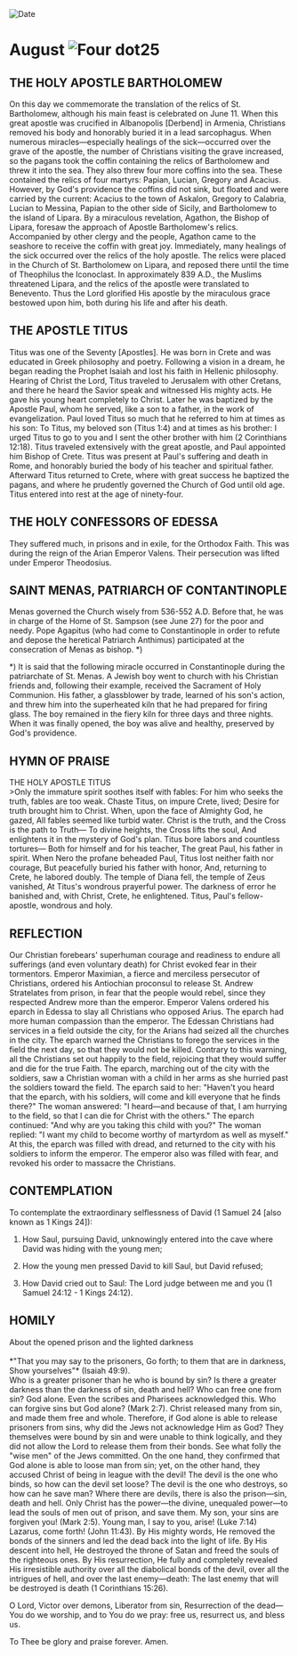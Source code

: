 
<RunningHead />
<Image src="/title-imprint.png" height={68} width={50} alt="Date" className="title-imprint"/>

# <div id="date">August <Image className="four-dot" src="/four-dot.png" height={15} width={15} alt="Four dot" />25</div>

## THE HOLY APOSTLE BARTHOLOMEW

On this day we commemorate the translation of the relics of St. Bartholomew, although his main feast is celebrated on June 11. When this great apostle was crucified in Albanopolis [Derbend] in Armenia, Christians removed his body and honorably buried it in a lead sarcophagus. When numerous miracles—especially healings of the sick—occurred over the grave of the apostle, the number of Christians visiting the grave increased, so the pagans took the coffin containing the relics of Bartholomew and threw it into the sea. They also threw four more coffins into the sea. These contained the relics of four martyrs: Papian, Lucian, Gregory and Acacius. However, by God's providence the coffins did not sink, but floated and were carried by the current: Acacius to the town of Askalon, Gregory to Calabria, Lucian to Messina, Papian to the other side of Sicily, and Bartholomew to the island of Lipara. By a miraculous revelation, Agathon, the Bishop of Lipara, foresaw the approach of Apostle Bartholomew's relics. Accompanied by other clergy and the people, Agathon came to the seashore to receive the coffin with great joy. Immediately, many healings of the sick occurred over the relics of the holy apostle. The relics were placed in the Church of St. Bartholomew on Lipara, and reposed there until the time of Theophilus the Iconoclast. In approximately 839 A.D., the Muslims threatened Lipara, and the relics of the apostle were translated to Benevento. Thus the Lord glorified His apostle by the miraculous grace bestowed upon him, both during his life and after his death.

## THE APOSTLE TITUS

Titus was one of the Seventy [Apostles]. He was born in Crete and was educated in Greek philosophy and poetry. Following a vision in a dream, he began reading the Prophet Isaiah and lost his faith in Hellenic philosophy. Hearing of Christ the Lord, Titus traveled to Jerusalem with other Cretans, and there he heard the Savior speak and witnessed His mighty acts. He gave his young heart completely to Christ. Later he was baptized by the Apostle Paul, whom he served, like a son to a father, in the work of evangelization. Paul loved Titus so much that he referred to him at times as his son: To Titus, my beloved son (Titus 1:4) and at times as his brother: I urged Titus to go to you and I sent the other brother with him (2 Corinthians 12:18). Titus traveled extensively with the great apostle, and Paul appointed him Bishop of Crete. Titus was present at Paul's suffering and death in Rome, and honorably buried the body of his teacher and spiritual father. Afterward Titus returned to Crete, where with great success he baptized the pagans, and where he prudently governed the Church of God until old age. Titus entered into rest at the age of ninety-four.

## THE HOLY CONFESSORS OF EDESSA

They suffered much, in prisons and in exile, for the Orthodox Faith. This was during the reign of the Arian Emperor Valens. Their persecution was lifted under Emperor Theodosius.

## SAINT MENAS, PATRIARCH OF CONTANTINOPLE

Menas governed the Church wisely from 536-552 A.D. Before that, he was in charge of the Home of St. Sampson (see June 27) for the poor and needy. Pope Agapitus (who had come to Constantinople in order to refute and depose the heretical Patriarch Anthimus) participated at the consecration of Menas as bishop. *)

*) It is said that the following miracle occurred in Constantinople during the patriarchate of St. Menas. A Jewish boy went to church with his Christian friends and, following their example, received the Sacrament of Holy Communion. His father, a glassblower by trade, learned of his son's action, and threw him into the superheated kiln that he had prepared for firing glass.  The boy remained in the fiery kiln for three days and three nights. When it was finally opened, the boy was alive and healthy, preserved by God's providence.


## HYMN OF PRAISE
<div style={{textAlign:'center', color:'crimson', fontWeight:'bold'}}>
THE HOLY APOSTLE TITUS
</div>
>Only the immature spirit soothes itself with fables:  
For him who seeks the truth, fables are too weak.  
Chaste Titus, on impure Crete, lived;  
Desire for truth brought him to Christ.  
When, upon the face of Almighty God, he gazed,  
All fables seemed like turbid water.  
Christ is the truth, and the Cross is the path to Truth—  
To divine heights, the Cross lifts the soul,  
And enlightens it in the mystery of God's plan.  
Titus bore labors and countless tortures—  
Both for himself and for his teacher,  
The great Paul, his father in spirit.  
When Nero the profane beheaded Paul,  
Titus lost neither faith nor courage,  
But peacefully buried his father with honor,  
And, returning to Crete, he labored doubly.  
The temple of Diana fell, the temple of Zeus vanished,  
At Titus's wondrous prayerful power.  
The darkness of error he banished and, with Christ, Crete, he enlightened.  
Titus, Paul's fellow-apostle, wondrous and holy.  


## REFLECTION

Our Christian forebears' superhuman courage and readiness to endure all sufferings (and even voluntary death) for Christ evoked fear in their tormentors. Emperor Maximian, a fierce and merciless persecutor of Christians, ordered his Antiochian proconsul to release St. Andrew Stratelates from prison, in fear that the people would rebel, since they respected Andrew more than the emperor. Emperor Valens ordered his eparch in Edessa to slay all Christians who opposed Arius. The eparch had more human compassion than the emperor. The Edessan Christians had services in a field outside the city, for the Arians had seized all the churches in the city. The eparch warned the Christians to forego the services in the field the next day, so that they would not be killed. Contrary to this warning, all the Christians set out happily to the field, rejoicing that they would suffer and die for the true Faith. The eparch, marching out of the city with the soldiers, saw a Christian woman with a child in her arms as she hurried past the soldiers toward the field. The eparch said to her: "Haven't you heard that the eparch, with his soldiers, will come and kill everyone that he finds there?" The woman answered: "I heard—and because of that, I am hurrying to the field, so that I can die for Christ with the others." The eparch continued: "And why are you taking this child with you?" The woman replied: "I want my child to become worthy of martyrdom as well as myself." At this, the eparch was filled with dread, and returned to the city with his soldiers to inform the emperor. The emperor also was filled with fear, and revoked his order to massacre the Christians.


## CONTEMPLATION

To contemplate the extraordinary selflessness of David (1 Samuel 24 [also known as 1 Kings 24]):

1. How Saul, pursuing David, unknowingly entered into the cave where David was hiding with the young men;

2. How the young men pressed David to kill Saul, but David refused;

3. How David cried out to Saul: The Lord judge between me and you (1 Samuel 24:12 - 1 Kings 24:12).

## HOMILY
<div style={{textAlign:'center', color:'crimson', fontWeight:'bold'}}>
About the opened prison and the lighted darkness
</div>
<br />
<div style={{textAlign:'right'}}>
*"That you may say to the prisoners, Go forth; to them that are in darkness, Show yourselves"* (Isaiah 49:9).
</div>
Who is a greater prisoner than he who is bound by sin? Is there a greater darkness than the darkness of sin, death and hell? Who can free one from sin? God alone. Even the scribes and Pharisees acknowledged this. Who can forgive sins but God alone? (Mark 2:7). Christ released many from sin, and made them free and whole. Therefore, if God alone is able to release prisoners from sins, why did the Jews not acknowledge Him as God? They themselves were bound by sin and were unable to think logically, and they did not allow the Lord to release them from their bonds. See what folly the "wise men" of the Jews committed. On the one hand, they confirmed that God alone is able to loose man from sin; yet, on the other hand, they accused Christ of being in league with the devil! The devil is the one who binds, so how can the devil set loose? The devil is the one who destroys, so how can he save man? Where there are devils, there is also the prison—sin, death and hell. Only Christ has the power—the divine, unequaled power—to lead the souls of men out of prison, and save them. My son, your sins are forgiven you! (Mark 2:5). Young man, I say to you, arise! (Luke 7:14) Lazarus, come forth! (John 11:43). By His mighty words, He removed the bonds of the sinners and led the dead back into the light of life. By His descent into hell, He destroyed the throne of Satan and freed the souls of the righteous ones. By His resurrection, He fully and completely revealed His irresistible authority over all the diabolical bonds of the devil, over all the intrigues of hell, and over the last enemy—death: The last enemy that will be destroyed is death (1 Corinthians 15:26).

O Lord, Victor over demons, Liberator from sin, Resurrection of the dead—You do we worship, and to You do we pray: free us, resurrect us, and bless us.

To Thee be glory and praise forever. Amen.